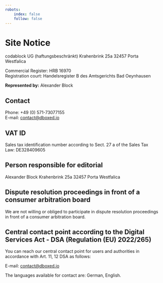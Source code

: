 ```yaml
---
robots:
    index: false
    follow: false
---
```


# Site Notice

codablock UG (haftungsbeschränkt)
Krahenbrink 25a
32457 Porta Westfalica

Commercial Register: HRB 16970<br/>
Registration court: Handelsregister B des Amtsgerichts Bad Oeynhausen

**Represented by:**
Alexander Block

## Contact

Phone: +49 (0) 571-73077155<br/>
E-mail: contact@dboxed.io

## VAT ID

Sales tax identification number according to Sect. 27 a of the Sales Tax Law:
DE328409605

## Person responsible for editorial

Alexander Block
Krahenbrink 25a
32457 Porta Westfalica

## Dispute resolution proceedings in front of a consumer arbitration board

We are not willing or obliged to participate in dispute resolution proceedings in front of a consumer arbitration board.

## Central contact point according to the Digital Services Act - DSA (Regulation (EU) 2022/265)

You can reach our central contact point for users and authorities in accordance with Art. 11, 12 DSA as follows:

E-mail: contact@dboxed.io

The languages available for contact are: German, English.
